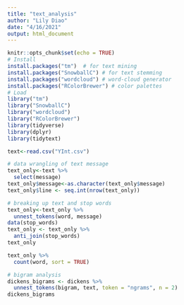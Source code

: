 ```yaml
---
title: "text_analysis"
author: "Lily Diao"
date: "4/16/2021"
output: html_document
---
```


```r
knitr::opts_chunk$set(echo = TRUE)
# Install
install.packages("tm")  # for text mining
install.packages("SnowballC") # for text stemming
install.packages("wordcloud") # word-cloud generator 
install.packages("RColorBrewer") # color palettes
# Load
library("tm")
library("SnowballC")
library("wordcloud")
library("RColorBrewer")
library(tidyverse)
library(dplyr)
library(tidytext)
```

```r
text<-read.csv("YInt.csv")
```

```r
# data wrangling of text message
text_only<-text %>% 
  select(message)
text_only$message<-as.character(text_only$message)
text_only$line <- seq.int(nrow(text_only))
```

```r
# breaking up text and stop words
text_only<-text_only %>%
  unnest_tokens(word, message)
data(stop_words)
text_only <- text_only %>%
  anti_join(stop_words)
text_only
```

```r
text_only %>% 
  count(word, sort = TRUE)
```

```r
# bigram analysis
dickens_bigrams <- dickens %>%
  unnest_tokens(bigram, text, token = "ngrams", n = 2)
dickens_bigrams
```



